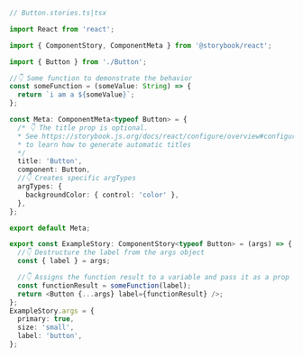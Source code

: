 ```ts
// Button.stories.ts|tsx

import React from 'react';

import { ComponentStory, ComponentMeta } from '@storybook/react';

import { Button } from './Button';

//👇 Some function to demonstrate the behavior
const someFunction = (someValue: String) => {
  return `i am a ${someValue}`;
};

const Meta: ComponentMeta<typeof Button> = {
  /* 👇 The title prop is optional.
  * See https://storybook.js.org/docs/react/configure/overview#configure-story-loading
  * to learn how to generate automatic titles
  */
  title: 'Button',
  component: Button,
  //👇 Creates specific argTypes
  argTypes: {
    backgroundColor: { control: 'color' },
  },
};

export default Meta;

export const ExampleStory: ComponentStory<typeof Button> = (args) => {
  //👇 Destructure the label from the args object
  const { label } = args;

  //👇 Assigns the function result to a variable and pass it as a prop into the component
  const functionResult = someFunction(label);
  return <Button {...args} label={functionResult} />;
};
ExampleStory.args = {
  primary: true,
  size: 'small',
  label: 'button',
};
```